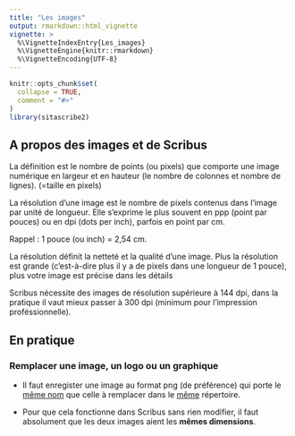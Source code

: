 ```yaml
---
title: "Les images"
output: rmarkdown::html_vignette
vignette: >
  %\VignetteIndexEntry{Les_images}
  %\VignetteEngine{knitr::rmarkdown}
  %\VignetteEncoding{UTF-8}
---
```


```r
knitr::opts_chunk$set(
  collapse = TRUE,
  comment = "#>"
)
library(sitascribe2)
```

## A propos des images et de Scribus

La définition est le nombre de points (ou pixels) que comporte une image numérique en largeur et en hauteur (le nombre de colonnes et nombre de lignes). (=taille en pixels)

La résolution d'une image est le nombre de pixels contenus dans l'image par unité de longueur. Elle s'exprime le plus souvent en ppp (point par pouces) ou en dpi (dots per inch), parfois en point par cm.

Rappel : 1 pouce (ou inch) = 2,54 cm.

La résolution définit la netteté et la qualité d'une image. Plus la résolution est grande (c'est-à-dire plus il y a de pixels dans une longueur de 1 pouce), plus votre image est précise dans les détails

Scribus nécessite des images de résolution supérieure à 144 dpi, dans la pratique il vaut mieux passer à 300 dpi (minimum pour l'impression proféssionnelle).

## En pratique

### Remplacer une image, un logo ou un graphique

-   Il faut enregister une image au format png (de préférence) qui porte le [même nom]{.underline} que celle à remplacer dans le [même]{.underline} répertoire.

-   Pour que cela fonctionne dans Scribus sans rien modifier, il faut absolument que les deux images aient les **mêmes dimensions**.

### 
